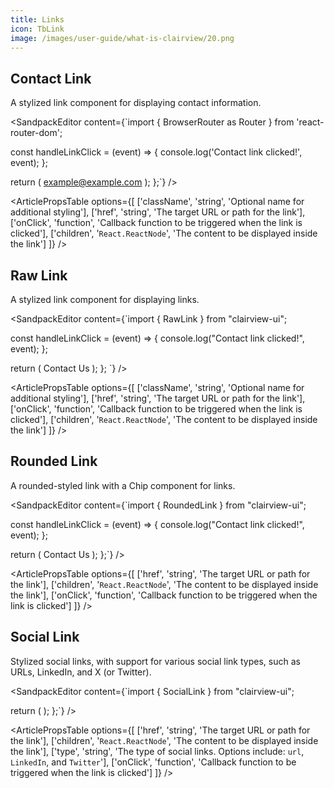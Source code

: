 ```yaml
---
title: Links
icon: TbLink
image: /images/user-guide/what-is-clairview/20.png
---
```


## Contact Link

A stylized link component for displaying contact information.

<ArticleTabs label1="Usage" label2="Props">
<ArticleTab>

<SandpackEditor content={`import { BrowserRouter as Router } from 'react-router-dom';


  const handleLinkClick = (event) => {
    console.log('Contact link clicked!', event);
  };

  return (
    <Router>
      <ContactLink
        className
        href="mailto:example@example.com"
        onClick={handleLinkClick}
      >
        example@example.com
      </ContactLink>
    </Router>
  );
};`} />


</ArticleTab>
<ArticleTab>

<ArticlePropsTable options={[
  ['className', 'string', 'Optional name for additional styling'],
  ['href', 'string', 'The target URL or path for the link'],
  ['onClick', 'function', 'Callback function to be triggered when the link is clicked'],
  ['children', '`React.ReactNode`', 'The content to be displayed inside the link']
]} />


</ArticleTab>

</ArticleTabs>

## Raw Link

A stylized link component for displaying links. 

<ArticleTabs label1="Usage" label2="Props">
<ArticleTab>

<SandpackEditor content={`import { RawLink } from "clairview-ui";

  const handleLinkClick = (event) => {
    console.log("Contact link clicked!", event);
  };

  return (
    <Router>
      <RawLink className href="/contact" onClick={handleLinkClick}>
        Contact Us
      </RawLink>
    </Router>
  );
};
`} />


</ArticleTab>
<ArticleTab>

<ArticlePropsTable options={[
  ['className', 'string', 'Optional name for additional styling'],
  ['href', 'string', 'The target URL or path for the link'],
  ['onClick', 'function', 'Callback function to be triggered when the link is clicked'],
  ['children', '`React.ReactNode`', 'The content to be displayed inside the link']
]} />


</ArticleTab>
</ArticleTabs>


## Rounded Link

A rounded-styled link with a Chip component for links.

<ArticleTabs label1="Usage" label2="Props">
<ArticleTab>

<SandpackEditor content={`import { RoundedLink } from "clairview-ui";

  const handleLinkClick = (event) => {
    console.log("Contact link clicked!", event);
  };

  return (
    <Router>
      <RoundedLink href="/contact" onClick={handleLinkClick}>
        Contact Us
      </RoundedLink>
    </Router>
  );
};`} />

</ArticleTab>

<ArticleTab>

<ArticlePropsTable options={[
  ['href', 'string', 'The target URL or path for the link'],
  ['children', '`React.ReactNode`', 'The content to be displayed inside the link'],
  ['onClick', 'function', 'Callback function to be triggered when the link is clicked']
]} />

</ArticleTab>
</ArticleTabs>

## Social Link

Stylized social links, with support for various social link types, such as URLs, LinkedIn, and X (or Twitter).  

<ArticleTabs label1="Usage" label2="Props">
<ArticleTab>

<SandpackEditor content={`import { SocialLink } from "clairview-ui";

  return (
    <Router>
      <SocialLink
        type="twitter"
        href="https://twitter.com/clairviewcrm"
      ></SocialLink>
    </Router>
  );
};`} />

</ArticleTab>
<ArticleTab>

<ArticlePropsTable options={[
  ['href', 'string', 'The target URL or path for the link'],
  ['children', '`React.ReactNode`', 'The content to be displayed inside the link'],
  ['type', 'string', 'The type of social links. Options include: `url`, `LinkedIn`, and `Twitter`'],
  ['onClick', 'function', 'Callback function to be triggered when the link is clicked']
]} />


</ArticleTab>
</ArticleTabs>

<ArticleEditContent></ArticleEditContent>